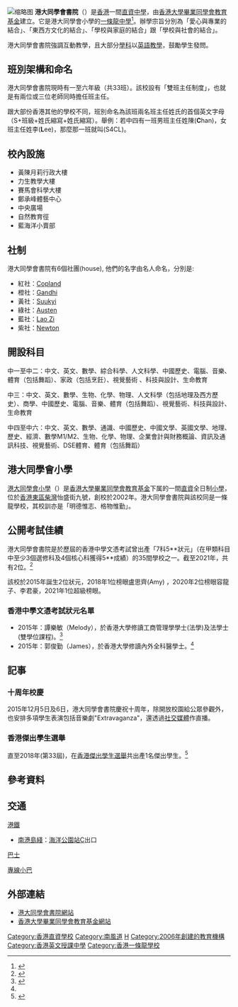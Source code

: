 {{Infobox School
| name = 港大同學會書院
| other_name = HKUGA College
| image = [[File:HK_HKUGACollege.JPG|280px]]
| logo = 
| motto = 明德惟志 格物惟勤<br />Strive for Virtue Quest for Truth
| established = 2006年
| type = [[直資中學|直資中學]]、男女校
| religion = 無
| affiliation = 香港大學畢業同學會教育基金<ref>{{Cite web |url=https://www.hkuga-ef.org.hk/tc |title=香港大學畢業同學會教育基金網站 |access-date=2022-02-14 |archive-date=2022-02-14 |archive-url=https://web.archive.org/web/20220214081230/https://www.hkuga-ef.org.hk/tc/ |dead-url=no }}</ref>
| district = [[南區_(香港)|南區]]
| grades = 中一至中六
| principal = 陳馨女士
| house = Austen（綠）、Copland（紅）、Gandhi（橙）、Lao Zi（藍）、Newton（紫）、Suukyi（黃）
| staff = 約98人
| students = 約900人
| address = [[香港島|香港島]][[黃竹坑|黃竹坑]][[南風道|南風道]]9號
| tel = 2870 8815
| fax = 2870 8825
| mail = info@hkugac.edu.hk
| website = https://www.hkugac.edu.hk/tc
}}

[[File:HKUGA_musical_2015.jpg|缩略图]]
'''港大同學會書院'''（{{lang-en|HKUGA College}}）是[[香港|香港]]一間[[直資中學|直資中學]]，由[[香港大學畢業同學會教育基金|香港大學畢業同學會教育基金]]建立。它是港大同學會小學的[[一條龍學校|一條龍中學]]<ref>{{cite news |language=zh-hk |url=http://paper.wenweipo.com/2009/01/19/ED0901190022.htm |title=直資名校逐個數：港大同學會書院 培養夢想家 |publisher=[[文汇报_(香港)|文匯報]] |date=2009-01-19 |accessdate=2009-10-02 |archive-date=2014-12-06 |archive-url=https://web.archive.org/web/20141206023222/http://paper.wenweipo.com/2009/01/19/ED0901190022.htm |dead-url=no }}</ref>。辦學宗旨分別為「愛心與專業的結合」、「東西方文化的結合」、「學校與家庭的結合」跟「學校與社會的結合」。

港大同學會書院強調互動教學，且大部分[[學科|學科]]以[[香港英文授課中學|英語教學]]，鼓勵學生發問。

==班別架構和命名==
港大同學會書院現時有一至六年級（共33班）。該校設有「雙班主任制度」，也就是有兩位或三位老師同時擔任班主任。

跟大部份香港其他的學校不同，班別命名為該班兩名班主任姓氏的首個英文字母（S+班級+姓氏縮寫+姓氏縮寫）。舉例：若中四有一班男班主任姓陳('''C'''han)，女班主任姓李('''L'''ee)，那麼那一班就叫(S4CL)。

==校內設施==
*黃陳月莉行政大樓
*力生教學大樓
*賽馬會科學大樓
*鄭承峰體藝中心
*中央廣場
*自然教育徑
*藍海洋小賣部

==社制==
港大同學會書院有6個社團(house), 他們的名字由名人命名，分別是:
*紅社：[[阿隆·科普兰|Copland]]
*橙社：[[Gandhi|Gandhi]]
*黃社：[[昂山素姬|Suukyi]]
*綠社：[[简·奥斯汀|Austen]]
*藍社：[[老子|Lao Zi]]
*紫社：[[Newton|Newton]]

==開設科目==
中一至中二：中文、英文、數學、綜合科學、人文科學、中國歷史、電腦、音樂、體育（包括舞蹈）、家政（包括烹飪）、視覺藝術 、科技與設計、生命教育

中三：中文、英文、數學、生物、化學、物理、人文科學（包括地理及西方歷史）、商學、中國歷史、電腦、音樂、體育（包括舞蹈）、視覺藝術、科技與設計、生命教育

中四至中六：中文、英文、數學、通識、中國歷史、中國文學、英國文學、地理、歷史、經濟、數學M1/M2、生物、化學、物理、企業會計與財務概論、資訊及通訊科技、視覺藝術、DSE體育、體育（包括舞蹈）

== 港大同學會小學 ==
[[港大同學會小學|港大同學會小學]]（{{lang-en|Hong Kong University Graduates Association Primary School}}）是[[香港大學畢業同學會教育基金|香港大學畢業同學會教育基金]]下属的一間[[直資|直資]]全日制[[小學|小學]]，位於[[香港|香港]][[東區_(香港)|東區]][[柴灣|柴灣]]怡盛街九號，創校於2002年。港大同學會書院與該校同是一條龍學校，其校訓亦是「明德惟志、格物惟勤」。

==公開考試佳績==
港大同學會書院是於歷屆的香港中學文憑考試曾出產「7科5**狀元」（在甲類科目中至少3個選修科及4個核心科獲得5**成績）的35間學校之一。截至2021年，共有2位。<ref>{{cite news |author1=HK01 |title=DSE放榜 十年共誕87名狀元　來自35間中學　五大狀元搖籃 |url=https://www.hk01.com/%E7%A4%BE%E6%9C%83%E6%96%B0%E8%81%9E/652776/dse%E6%94%BE%E6%A6%9C-%E5%8D%81%E5%B9%B4%E5%85%B1%E8%AA%9587%E5%90%8D%E7%8B%80%E5%85%83-%E4%BE%86%E8%87%AA35%E9%96%93%E4%B8%AD%E5%AD%B8-%E4%BA%94%E5%A4%A7%E7%8B%80%E5%85%83%E6%90%96%E7%B1%83-%E5%BE%AE%E8%AA%BF |work=HK01 |issue=2021年7月21日 |publisher=HK01 |date=2021-07-21 |accessdate=2021-08-24 |archive-date=2021-07-30 |archive-url=https://web.archive.org/web/20210730103511/https://www.hk01.com/%E7%A4%BE%E6%9C%83%E6%96%B0%E8%81%9E/652776/dse%E6%94%BE%E6%A6%9C-%E5%8D%81%E5%B9%B4%E5%85%B1%E8%AA%9587%E5%90%8D%E7%8B%80%E5%85%83-%E4%BE%86%E8%87%AA35%E9%96%93%E4%B8%AD%E5%AD%B8-%E4%BA%94%E5%A4%A7%E7%8B%80%E5%85%83%E6%90%96%E7%B1%83-%E5%BE%AE%E8%AA%BF |dead-url=no }}</ref>

該校於2015年誕生2位狀元，2018年1位榜眼盧思齊(Amy) ，2020年2位榜眼容龍子、李君豪，2021年1位超級榜眼。

===香港中學文憑考試狀元名單===
*2015年：譚樂敏（Melody），於香港大學修讀工商管理學學士(法學)及法學士(雙學位課程)。<ref name="#1">{{cite news |author1=文匯報 |title=陳樂邦最終放棄在劍橋大學升讀自然科學，選擇在港大讀醫科。 |url=http://paper.wenweipo.com/2015/08/11/HK1508110007.htm |work=文匯報 |issue=2015年8月11日 |publisher=文匯報 |date=2015-08-11 |accessdate=2021-08-24 |archive-date=2015-08-22 |archive-url=https://web.archive.org/web/20150822234750/http://paper.wenweipo.com/2015/08/11/HK1508110007.htm |dead-url=no }}</ref>
*2015年：郭俊勤（James），於香港大學修讀內外全科醫學士。<ref name="#1"/>

==記事 ==

=== 十周年校慶 ===
2015年12月5日及6日，港大同學會書院慶祝十周年，除開放校園給公眾參觀外，也安排多項學生表演包括音樂劇"Extravaganza"，還透過[[社交媒體|社交媒體]]作直播。

=== 香港傑出學生選舉 ===
直至2018年(第33屆)，在[[香港傑出學生選舉|香港傑出學生選舉]]共出產1名傑出學生。<ref>{{Cite web|title=歷屆獲獎學生|url=https://www.youtharch.org/zh-hant/past-awardees/|access-date=2022-05-28|author=香港傑出學生選舉}}</ref>

==參考資料==
{{reflist}}

==交通==
;[[港鐵|港鐵]]
*{{Colorbox|{{南港島綫色彩}}}} [[南港島綫|南港島綫]]：[[海洋公園站|海洋公園站]]C出口

;[[香港巴士|巴士]]
{{港島巴士簡單列表|37A|37B|37X|38|41A|42|42C|70|70A|70P|72|72A|73|75|76|77|77A|90|90C|96|97|99|592}}
{{過海隧道巴士簡單列表|107|107P|170|171|171A|171P|671|671X|973}}
{{大嶼山巴士簡單列表|A17}}

;[[香港小巴|專線小巴]]
{{港島專線小巴簡單列表|4A|4B|4C|5|35M|36X|39M|40X|52|69|69X}}

==外部連結==
*[https://www.hkugac.edu.hk/tc 港大同學會書院網站] {{Wayback|url=https://www.hkugac.edu.hk/tc |date=20201205172049 }}
*[https://www.hkuga-ef.org.hk/tc 香港大學畢業同學會教育基金網站] {{Wayback|url=https://www.hkuga-ef.org.hk/tc |date=20220214081230 }}

[[Category:香港直資學校|Category:香港直資學校]]
[[Category:南風道|Category:南風道]]
[[Category:南區中學_(香港)|H]]
[[Category:2006年創建的教育機構|Category:2006年創建的教育機構]]
[[Category:香港英文授課中學|Category:香港英文授課中學]]
[[Category:香港一條龍學校|Category:香港一條龍學校]]